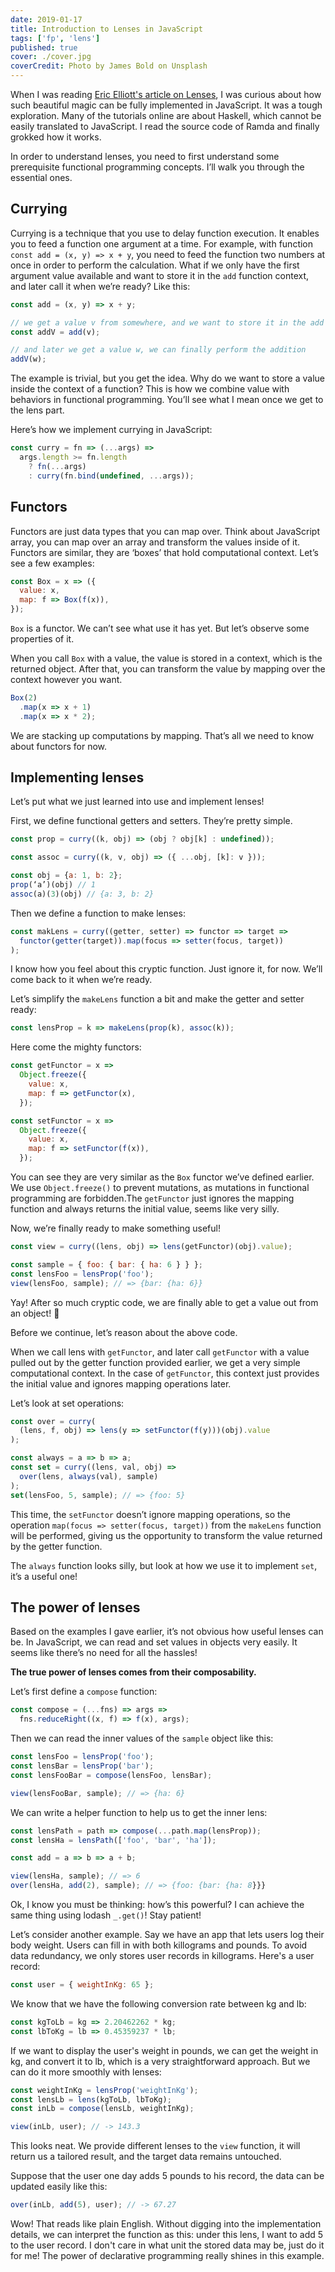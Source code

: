 ```yaml
---
date: 2019-01-17
title: Introduction to Lenses in JavaScript
tags: ['fp', 'lens']
published: true
cover: ./cover.jpg
coverCredit: Photo by James Bold on Unsplash
---
```


When I was reading [Eric Elliott's article on Lenses](https://medium.com/javascript-scene/lenses-b85976cb0534), I was curious about how such beautiful magic can be fully implemented in JavaScript. It was a tough exploration. Many of the tutorials online are about Haskell, which cannot be easily translated to JavaScript. I read the source code of Ramda and finally grokked how it works.

In order to understand lenses, you need to first understand some prerequisite functional programming concepts. I’ll walk you through the essential ones.

## Currying

Currying is a technique that you use to delay function execution. It enables you to feed a function one argument at a time. For example, with function `const add = (x, y) => x + y`, you need to feed the function two numbers at once in order to perform the calculation. What if we only have the first argument value available and want to store it in the `add` function context, and later call it when we’re ready? Like this:

```javascript
const add = (x, y) => x + y;

// we get a value v from somewhere, and we want to store it in the add function context
const addV = add(v);

// and later we get a value w, we can finally perform the addition
addV(w);
```

The example is trivial, but you get the idea. Why do we want to store a value inside the context of a function? This is how we combine value with behaviors in functional programming. You’ll see what I mean once we get to the lens part.

Here’s how we implement currying in JavaScript:

```javascript
const curry = fn => (...args) =>
  args.length >= fn.length
    ? fn(...args)
    : curry(fn.bind(undefined, ...args));
```

## Functors

Functors are just data types that you can map over. Think about JavaScript array, you can map over an array and transform the values inside of it. Functors are similar, they are ‘boxes’ that hold computational context. Let’s see a few examples:

```javascript
const Box = x => ({
  value: x,
  map: f => Box(f(x)),
});
```

`Box` is a functor. We can’t see what use it has yet. But let’s observe some properties of it.

When you call `Box` with a value, the value is stored in a context, which is the returned object. After that, you can transform the value by mapping over the context however you want.

```javascript
Box(2)
  .map(x => x + 1)
  .map(x => x * 2);
```

We are stacking up computations by mapping. That’s all we need to know about functors for now.

## Implementing lenses

Let’s put what we just learned into use and implement lenses!

First, we define functional getters and setters. They’re pretty simple.

```javascript
const prop = curry((k, obj) => (obj ? obj[k] : undefined));

const assoc = curry((k, v, obj) => ({ ...obj, [k]: v }));

const obj = {a: 1, b: 2};
prop(‘a’)(obj) // 1
assoc(a)(3)(obj) // {a: 3, b: 2}
```

Then we define a function to make lenses:

```javascript
const makLens = curry((getter, setter) => functor => target =>
  functor(getter(target)).map(focus => setter(focus, target))
);
```

I know how you feel about this cryptic function. Just ignore it, for now. We’ll come back to it when we’re ready.

Let’s simplify the `makeLens` function a bit and make the getter and setter ready:

```javascript
const lensProp = k => makeLens(prop(k), assoc(k));
```

Here come the mighty functors:

```javascript
const getFunctor = x =>
  Object.freeze({
    value: x,
    map: f => getFunctor(x),
  });

const setFunctor = x =>
  Object.freeze({
    value: x,
    map: f => setFunctor(f(x)),
  });
```

You can see they are very similar as the `Box` functor we’ve defined earlier. We use `Object.freeze()` to prevent mutations, as mutations in functional programming are forbidden.The `getFunctor` just ignores the mapping function and always returns the initial value, seems like very silly.

Now, we’re finally ready to make something useful!

```javascript
const view = curry((lens, obj) => lens(getFunctor)(obj).value);

const sample = { foo: { bar: { ha: 6 } } };
const lensFoo = lensProp('foo');
view(lensFoo, sample); // => {bar: {ha: 6}}
```

Yay! After so much cryptic code, we are finally able to get a value out from an object! 🤣

Before we continue, let’s reason about the above code.

When we call lens with `getFunctor`, and later call `getFunctor` with a value pulled out by the getter function provided earlier, we get a very simple computational context. In the case of `getFunctor`, this context just provides the initial value and ignores mapping operations later.

Let’s look at set operations:

```javascript
const over = curry(
  (lens, f, obj) => lens(y => setFunctor(f(y)))(obj).value
);

const always = a => b => a;
const set = curry((lens, val, obj) =>
  over(lens, always(val), sample)
);
set(lensFoo, 5, sample); // => {foo: 5}
```

This time, the `setFunctor` doesn’t ignore mapping operations, so the operation `map(focus => setter(focus, target))` from the `makeLens` function will be performed, giving us the opportunity to transform the value returned by the getter function.

The `always` function looks silly, but look at how we use it to implement `set`, it’s a useful one!

## The power of lenses

Based on the examples I gave earlier, it’s not obvious how useful lenses can be. In JavaScript, we can read and set values in objects very easily. It seems like there’s no need for all the hassles!

**The true power of lenses comes from their composability.**

Let’s first define a `compose` function:

```javascript
const compose = (...fns) => args =>
  fns.reduceRight((x, f) => f(x), args);
```

Then we can read the inner values of the `sample` object like this:

```javascript
const lensFoo = lensProp('foo');
const lensBar = lensProp('bar');
const lensFooBar = compose(lensFoo, lensBar);

view(lensFooBar, sample); // => {ha: 6}
```

We can write a helper function to help us to get the inner lens:

```javascript
const lensPath = path => compose(...path.map(lensProp));
const lensHa = lensPath(['foo', 'bar', 'ha']);

const add = a => b => a + b;

view(lensHa, sample); // => 6
over(lensHa, add(2), sample); // => {foo: {bar: {ha: 8}}}
```

Ok, I know you must be thinking: how’s this powerful? I can achieve the same thing using lodash `_.get()`! Stay patient!

Let’s consider another example. Say we have an app that lets users log their body weight. Users can fill in with both killograms and pounds. To avoid data redundancy, we only stores user records in killograms. Here's a user record:

```javascript
const user = { weightInKg: 65 };
```

We know that we have the following conversion rate between kg and lb:

```js
const kgToLb = kg => 2.20462262 * kg;
const lbToKg = lb => 0.45359237 * lb;
```

If we want to display the user's weight in pounds, we can get the weight in kg, and convert it to lb, which is a very straightforward approach. But we can do it more smoothly with lenses:

```js
const weightInKg = lensProp('weightInKg');
const lensLb = lens(kgToLb, lbToKg);
const inLb = compose(lensLb, weightInKg);

view(inLb, user); // -> 143.3
```

This looks neat. We provide different lenses to the `view` function, it will return us a tailored result, and the target data remains untouched.

Suppose that the user one day adds 5 pounds to his record, the data can be updated easily like this:

```javascript
over(inLb, add(5), user); // -> 67.27
```

Wow! That reads like plain English. Without digging into the implementation details, we can interpret the function as this: under this lens, I want to add 5 to the user record. I don't care in what unit the stored data may be, just do it for me! The power of declarative programming really shines in this example.
